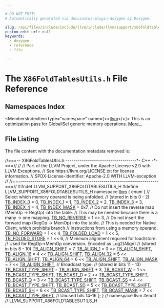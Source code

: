 ```yaml
---

# DO NOT EDIT!
# Automatically generated via docusaurus-plugin-doxygen by Doxygen.

slug: /api/files/include/include/llvm/include/llvm/support/x86foldtablesutils-h
custom_edit_url: null
keywords:
  - doxygen
  - reference
  - file

---
```





# The `X86FoldTablesUtils.h` File Reference

<DoxygenPage pluginConfig={pluginConfig}>



## Namespaces Index

<MembersIndex>

<MembersIndexItem
  type="namespace"
  name={<><a href="/docs/api/namespaces/llvm">llvm</a></>}>
This is an optimization pass for GlobalISel generic memory operations. <a href="/docs/api/namespaces/llvm/#details">More...</a>
</MembersIndexItem>

</MembersIndex>


## File Listing

The file content with the documentation metadata removed is:

<ProgramListing>

<Link id="l00001" /><CodeLine lineNumber="1"><Highlight kind="comment">//===-- X86FoldTablesUtils.h ------------------------------------&#42;- C++ -&#42;-===//</Highlight><Highlight kind="normal"></Highlight></CodeLine>
<Link id="l00002" /><CodeLine lineNumber="2"><Highlight kind="normal"></Highlight><Highlight kind="comment">//</Highlight><Highlight kind="normal"></Highlight></CodeLine>
<Link id="l00003" /><CodeLine lineNumber="3"><Highlight kind="normal"></Highlight><Highlight kind="comment">// Part of the LLVM Project, under the Apache License v2.0 with LLVM Exceptions.</Highlight><Highlight kind="normal"></Highlight></CodeLine>
<Link id="l00004" /><CodeLine lineNumber="4"><Highlight kind="normal"></Highlight><Highlight kind="comment">// See https://llvm.org/LICENSE.txt for license information.</Highlight><Highlight kind="normal"></Highlight></CodeLine>
<Link id="l00005" /><CodeLine lineNumber="5"><Highlight kind="normal"></Highlight><Highlight kind="comment">// SPDX-License-Identifier: Apache-2.0 WITH LLVM-exception</Highlight><Highlight kind="normal"></Highlight></CodeLine>
<Link id="l00006" /><CodeLine lineNumber="6"><Highlight kind="normal"></Highlight><Highlight kind="comment">//</Highlight><Highlight kind="normal"></Highlight></CodeLine>
<Link id="l00007" /><CodeLine lineNumber="7"><Highlight kind="normal"></Highlight><Highlight kind="comment">//===----------------------------------------------------------------------===//</Highlight><Highlight kind="normal"></Highlight></CodeLine>
<Link id="l00008" /><CodeLine lineNumber="8"><Highlight kind="normal"></Highlight></CodeLine>
<Link id="l00009" /><CodeLine lineNumber="9"><Highlight kind="normal"></Highlight><Highlight kind="preprocessor">#ifndef LLVM&#95;SUPPORT&#95;X86FOLDTABLESUTILS&#95;H</Highlight><Highlight kind="normal"></Highlight></CodeLine>
<Link id="l00010" /><CodeLine lineNumber="10"><Highlight kind="normal"></Highlight><Highlight kind="preprocessor">#define LLVM&#95;SUPPORT&#95;X86FOLDTABLESUTILS&#95;H</Highlight><Highlight kind="normal"></Highlight></CodeLine>
<Link id="l00011" /><CodeLine lineNumber="11"><Highlight kind="normal"></Highlight></CodeLine>
<Link id="l00012" /><CodeLine lineNumber="12"><Highlight kind="normal"></Highlight><Highlight kind="keyword">namespace </Highlight><Highlight kind="normal"><a href="/docs/api/namespaces/llvm">llvm</a> &#123;</Highlight></CodeLine>
<Link id="l00013" /><CodeLine lineNumber="13"><Highlight kind="normal"></Highlight><Highlight kind="keyword">enum</Highlight><Highlight kind="normal"> &#123;</Highlight></CodeLine>
<Link id="l00014" /><CodeLine lineNumber="14"><Highlight kind="normal">  </Highlight><Highlight kind="comment">// Select which memory operand is being unfolded.</Highlight><Highlight kind="normal"></Highlight></CodeLine>
<Link id="l00015" /><CodeLine lineNumber="15"><Highlight kind="normal">  </Highlight><Highlight kind="comment">// (stored in bits 0 - 2)</Highlight><Highlight kind="normal"></Highlight></CodeLine>
<Link id="l00016" /><CodeLine lineNumber="16" lineLink="/docs/api/namespaces/llvm/#a29a2141006db02d9668671bb5d7ca482aab83411d5cbdfd01f204a4e5da6f6974"><Highlight kind="normal">  <a href="/docs/api/namespaces/llvm/#a29a2141006db02d9668671bb5d7ca482aab83411d5cbdfd01f204a4e5da6f6974">TB&#95;INDEX&#95;0</a> = 0,</Highlight></CodeLine>
<Link id="l00017" /><CodeLine lineNumber="17" lineLink="/docs/api/namespaces/llvm/#a29a2141006db02d9668671bb5d7ca482a9d7bf67c61e7357b1eee2c680ede0108"><Highlight kind="normal">  <a href="/docs/api/namespaces/llvm/#a29a2141006db02d9668671bb5d7ca482a9d7bf67c61e7357b1eee2c680ede0108">TB&#95;INDEX&#95;1</a> = 1,</Highlight></CodeLine>
<Link id="l00018" /><CodeLine lineNumber="18" lineLink="/docs/api/namespaces/llvm/#a29a2141006db02d9668671bb5d7ca482a16acf2d99f8e3a751c0de8f6bc8a8631"><Highlight kind="normal">  <a href="/docs/api/namespaces/llvm/#a29a2141006db02d9668671bb5d7ca482a16acf2d99f8e3a751c0de8f6bc8a8631">TB&#95;INDEX&#95;2</a> = 2,</Highlight></CodeLine>
<Link id="l00019" /><CodeLine lineNumber="19" lineLink="/docs/api/namespaces/llvm/#a29a2141006db02d9668671bb5d7ca482a01e8b454e398dfee88e7917058ee2cc1"><Highlight kind="normal">  <a href="/docs/api/namespaces/llvm/#a29a2141006db02d9668671bb5d7ca482a01e8b454e398dfee88e7917058ee2cc1">TB&#95;INDEX&#95;3</a> = 3,</Highlight></CodeLine>
<Link id="l00020" /><CodeLine lineNumber="20" lineLink="/docs/api/namespaces/llvm/#a29a2141006db02d9668671bb5d7ca482aba2e99f3194a879f01d0da4e9ba36d8c"><Highlight kind="normal">  <a href="/docs/api/namespaces/llvm/#a29a2141006db02d9668671bb5d7ca482aba2e99f3194a879f01d0da4e9ba36d8c">TB&#95;INDEX&#95;4</a> = 4,</Highlight></CodeLine>
<Link id="l00021" /><CodeLine lineNumber="21" lineLink="/docs/api/namespaces/llvm/#a29a2141006db02d9668671bb5d7ca482a0d7f8d289a0039b0408874c4ea209077"><Highlight kind="normal">  <a href="/docs/api/namespaces/llvm/#a29a2141006db02d9668671bb5d7ca482a0d7f8d289a0039b0408874c4ea209077">TB&#95;INDEX&#95;MASK</a> = 0x7,</Highlight></CodeLine>
<Link id="l00022" /><CodeLine lineNumber="22"><Highlight kind="normal"></Highlight></CodeLine>
<Link id="l00023" /><CodeLine lineNumber="23"><Highlight kind="normal">  </Highlight><Highlight kind="comment">// Do not insert the reverse map (MemOp -&gt; RegOp) into the table.</Highlight><Highlight kind="normal"></Highlight></CodeLine>
<Link id="l00024" /><CodeLine lineNumber="24"><Highlight kind="normal">  </Highlight><Highlight kind="comment">// This may be needed because there is a many -&gt; one mapping.</Highlight><Highlight kind="normal"></Highlight></CodeLine>
<Link id="l00025" /><CodeLine lineNumber="25" lineLink="/docs/api/namespaces/llvm/#a29a2141006db02d9668671bb5d7ca482af6fbf6d6d521683c803b1f1e22d50a5e"><Highlight kind="normal">  <a href="/docs/api/namespaces/llvm/#a29a2141006db02d9668671bb5d7ca482af6fbf6d6d521683c803b1f1e22d50a5e">TB&#95;NO&#95;REVERSE</a> = 1 &lt;&lt; 3,</Highlight></CodeLine>
<Link id="l00026" /><CodeLine lineNumber="26"><Highlight kind="normal"></Highlight></CodeLine>
<Link id="l00027" /><CodeLine lineNumber="27"><Highlight kind="normal">  </Highlight><Highlight kind="comment">// Do not insert the forward map (RegOp -&gt; MemOp) into the table.</Highlight><Highlight kind="normal"></Highlight></CodeLine>
<Link id="l00028" /><CodeLine lineNumber="28"><Highlight kind="normal">  </Highlight><Highlight kind="comment">// This is needed for Native Client, which prohibits branch</Highlight><Highlight kind="normal"></Highlight></CodeLine>
<Link id="l00029" /><CodeLine lineNumber="29"><Highlight kind="normal">  </Highlight><Highlight kind="comment">// instructions from using a memory operand.</Highlight><Highlight kind="normal"></Highlight></CodeLine>
<Link id="l00030" /><CodeLine lineNumber="30" lineLink="/docs/api/namespaces/llvm/#a29a2141006db02d9668671bb5d7ca482a3c979ad13097cb5cb53a62ff6a706194"><Highlight kind="normal">  <a href="/docs/api/namespaces/llvm/#a29a2141006db02d9668671bb5d7ca482a3c979ad13097cb5cb53a62ff6a706194">TB&#95;NO&#95;FORWARD</a> = 1 &lt;&lt; 4,</Highlight></CodeLine>
<Link id="l00031" /><CodeLine lineNumber="31"><Highlight kind="normal"></Highlight></CodeLine>
<Link id="l00032" /><CodeLine lineNumber="32" lineLink="/docs/api/namespaces/llvm/#a29a2141006db02d9668671bb5d7ca482a7b903091e4c353176eb5262ca703c1a6"><Highlight kind="normal">  <a href="/docs/api/namespaces/llvm/#a29a2141006db02d9668671bb5d7ca482a7b903091e4c353176eb5262ca703c1a6">TB&#95;FOLDED&#95;LOAD</a> = 1 &lt;&lt; 5,</Highlight></CodeLine>
<Link id="l00033" /><CodeLine lineNumber="33" lineLink="/docs/api/namespaces/llvm/#a29a2141006db02d9668671bb5d7ca482a7ee73885c18c45ccdc0925a2580c4a8d"><Highlight kind="normal">  <a href="/docs/api/namespaces/llvm/#a29a2141006db02d9668671bb5d7ca482a7ee73885c18c45ccdc0925a2580c4a8d">TB&#95;FOLDED&#95;STORE</a> = 1 &lt;&lt; 6,</Highlight></CodeLine>
<Link id="l00034" /><CodeLine lineNumber="34"><Highlight kind="normal"></Highlight></CodeLine>
<Link id="l00035" /><CodeLine lineNumber="35"><Highlight kind="normal">  </Highlight><Highlight kind="comment">// Minimum alignment required for load/store.</Highlight><Highlight kind="normal"></Highlight></CodeLine>
<Link id="l00036" /><CodeLine lineNumber="36"><Highlight kind="normal">  </Highlight><Highlight kind="comment">// Used for RegOp-&gt;MemOp conversion. Encoded as Log2(Align)</Highlight><Highlight kind="normal"></Highlight></CodeLine>
<Link id="l00037" /><CodeLine lineNumber="37"><Highlight kind="normal">  </Highlight><Highlight kind="comment">// (stored in bits 8 - 10)</Highlight><Highlight kind="normal"></Highlight></CodeLine>
<Link id="l00038" /><CodeLine lineNumber="38" lineLink="/docs/api/namespaces/llvm/#a29a2141006db02d9668671bb5d7ca482a699570caf06fde2410a5bcd1e00fd3a0"><Highlight kind="normal">  <a href="/docs/api/namespaces/llvm/#a29a2141006db02d9668671bb5d7ca482a699570caf06fde2410a5bcd1e00fd3a0">TB&#95;ALIGN&#95;SHIFT</a> = 7,</Highlight></CodeLine>
<Link id="l00039" /><CodeLine lineNumber="39" lineLink="/docs/api/namespaces/llvm/#a29a2141006db02d9668671bb5d7ca482a769b69c85c1b8fd20ed80ec93767208d"><Highlight kind="normal">  <a href="/docs/api/namespaces/llvm/#a29a2141006db02d9668671bb5d7ca482a769b69c85c1b8fd20ed80ec93767208d">TB&#95;ALIGN&#95;1</a> = 0 &lt;&lt; <a href="/docs/api/namespaces/llvm/#a29a2141006db02d9668671bb5d7ca482a699570caf06fde2410a5bcd1e00fd3a0">TB&#95;ALIGN&#95;SHIFT</a>,</Highlight></CodeLine>
<Link id="l00040" /><CodeLine lineNumber="40" lineLink="/docs/api/namespaces/llvm/#a29a2141006db02d9668671bb5d7ca482a1f472a2912682e1fd8a5a315ed524c6a"><Highlight kind="normal">  <a href="/docs/api/namespaces/llvm/#a29a2141006db02d9668671bb5d7ca482a1f472a2912682e1fd8a5a315ed524c6a">TB&#95;ALIGN&#95;16</a> = 4 &lt;&lt; <a href="/docs/api/namespaces/llvm/#a29a2141006db02d9668671bb5d7ca482a699570caf06fde2410a5bcd1e00fd3a0">TB&#95;ALIGN&#95;SHIFT</a>,</Highlight></CodeLine>
<Link id="l00041" /><CodeLine lineNumber="41" lineLink="/docs/api/namespaces/llvm/#a29a2141006db02d9668671bb5d7ca482a45e4c456d3d1b22b25fba57f0b0027d1"><Highlight kind="normal">  <a href="/docs/api/namespaces/llvm/#a29a2141006db02d9668671bb5d7ca482a45e4c456d3d1b22b25fba57f0b0027d1">TB&#95;ALIGN&#95;32</a> = 5 &lt;&lt; <a href="/docs/api/namespaces/llvm/#a29a2141006db02d9668671bb5d7ca482a699570caf06fde2410a5bcd1e00fd3a0">TB&#95;ALIGN&#95;SHIFT</a>,</Highlight></CodeLine>
<Link id="l00042" /><CodeLine lineNumber="42" lineLink="/docs/api/namespaces/llvm/#a29a2141006db02d9668671bb5d7ca482a20c7ca94ee4054fcb4abd1d2f524db7c"><Highlight kind="normal">  <a href="/docs/api/namespaces/llvm/#a29a2141006db02d9668671bb5d7ca482a20c7ca94ee4054fcb4abd1d2f524db7c">TB&#95;ALIGN&#95;64</a> = 6 &lt;&lt; <a href="/docs/api/namespaces/llvm/#a29a2141006db02d9668671bb5d7ca482a699570caf06fde2410a5bcd1e00fd3a0">TB&#95;ALIGN&#95;SHIFT</a>,</Highlight></CodeLine>
<Link id="l00043" /><CodeLine lineNumber="43" lineLink="/docs/api/namespaces/llvm/#a29a2141006db02d9668671bb5d7ca482ad8c2650433c6088758b5d3b6fe956ce5"><Highlight kind="normal">  <a href="/docs/api/namespaces/llvm/#a29a2141006db02d9668671bb5d7ca482ad8c2650433c6088758b5d3b6fe956ce5">TB&#95;ALIGN&#95;MASK</a> = 7 &lt;&lt; <a href="/docs/api/namespaces/llvm/#a29a2141006db02d9668671bb5d7ca482a699570caf06fde2410a5bcd1e00fd3a0">TB&#95;ALIGN&#95;SHIFT</a>,</Highlight></CodeLine>
<Link id="l00044" /><CodeLine lineNumber="44"><Highlight kind="normal"></Highlight></CodeLine>
<Link id="l00045" /><CodeLine lineNumber="45"><Highlight kind="normal">  </Highlight><Highlight kind="comment">// Broadcast type.</Highlight><Highlight kind="normal"></Highlight></CodeLine>
<Link id="l00046" /><CodeLine lineNumber="46"><Highlight kind="normal">  </Highlight><Highlight kind="comment">// (stored in bits 11 - 13)</Highlight><Highlight kind="normal"></Highlight></CodeLine>
<Link id="l00047" /><CodeLine lineNumber="47" lineLink="/docs/api/namespaces/llvm/#a29a2141006db02d9668671bb5d7ca482abf5ad66f314c071b1ad5de2fbdd5fe0e"><Highlight kind="normal">  <a href="/docs/api/namespaces/llvm/#a29a2141006db02d9668671bb5d7ca482abf5ad66f314c071b1ad5de2fbdd5fe0e">TB&#95;BCAST&#95;TYPE&#95;SHIFT</a> = <a href="/docs/api/namespaces/llvm/#a29a2141006db02d9668671bb5d7ca482a699570caf06fde2410a5bcd1e00fd3a0">TB&#95;ALIGN&#95;SHIFT</a> + 3,</Highlight></CodeLine>
<Link id="l00048" /><CodeLine lineNumber="48" lineLink="/docs/api/namespaces/llvm/#a29a2141006db02d9668671bb5d7ca482aba07a9aab4d411b074da14653e92dd6d"><Highlight kind="normal">  <a href="/docs/api/namespaces/llvm/#a29a2141006db02d9668671bb5d7ca482aba07a9aab4d411b074da14653e92dd6d">TB&#95;BCAST&#95;W</a> = 1 &lt;&lt; <a href="/docs/api/namespaces/llvm/#a29a2141006db02d9668671bb5d7ca482abf5ad66f314c071b1ad5de2fbdd5fe0e">TB&#95;BCAST&#95;TYPE&#95;SHIFT</a>,</Highlight></CodeLine>
<Link id="l00049" /><CodeLine lineNumber="49" lineLink="/docs/api/namespaces/llvm/#a29a2141006db02d9668671bb5d7ca482a03c37df61f8c273e8bdbfcb93398c42b"><Highlight kind="normal">  <a href="/docs/api/namespaces/llvm/#a29a2141006db02d9668671bb5d7ca482a03c37df61f8c273e8bdbfcb93398c42b">TB&#95;BCAST&#95;D</a> = 2 &lt;&lt; <a href="/docs/api/namespaces/llvm/#a29a2141006db02d9668671bb5d7ca482abf5ad66f314c071b1ad5de2fbdd5fe0e">TB&#95;BCAST&#95;TYPE&#95;SHIFT</a>,</Highlight></CodeLine>
<Link id="l00050" /><CodeLine lineNumber="50" lineLink="/docs/api/namespaces/llvm/#a29a2141006db02d9668671bb5d7ca482a12a1bf9665fb6bd1628d7b0098090843"><Highlight kind="normal">  <a href="/docs/api/namespaces/llvm/#a29a2141006db02d9668671bb5d7ca482a12a1bf9665fb6bd1628d7b0098090843">TB&#95;BCAST&#95;Q</a> = 3 &lt;&lt; <a href="/docs/api/namespaces/llvm/#a29a2141006db02d9668671bb5d7ca482abf5ad66f314c071b1ad5de2fbdd5fe0e">TB&#95;BCAST&#95;TYPE&#95;SHIFT</a>,</Highlight></CodeLine>
<Link id="l00051" /><CodeLine lineNumber="51" lineLink="/docs/api/namespaces/llvm/#a29a2141006db02d9668671bb5d7ca482a99eb96ce9758ed647d71a8a60ed1829d"><Highlight kind="normal">  <a href="/docs/api/namespaces/llvm/#a29a2141006db02d9668671bb5d7ca482a99eb96ce9758ed647d71a8a60ed1829d">TB&#95;BCAST&#95;SS</a> = 4 &lt;&lt; <a href="/docs/api/namespaces/llvm/#a29a2141006db02d9668671bb5d7ca482abf5ad66f314c071b1ad5de2fbdd5fe0e">TB&#95;BCAST&#95;TYPE&#95;SHIFT</a>,</Highlight></CodeLine>
<Link id="l00052" /><CodeLine lineNumber="52" lineLink="/docs/api/namespaces/llvm/#a29a2141006db02d9668671bb5d7ca482ab5f42773ff8c513697f3e2fefdd7e076"><Highlight kind="normal">  <a href="/docs/api/namespaces/llvm/#a29a2141006db02d9668671bb5d7ca482ab5f42773ff8c513697f3e2fefdd7e076">TB&#95;BCAST&#95;SD</a> = 5 &lt;&lt; <a href="/docs/api/namespaces/llvm/#a29a2141006db02d9668671bb5d7ca482abf5ad66f314c071b1ad5de2fbdd5fe0e">TB&#95;BCAST&#95;TYPE&#95;SHIFT</a>,</Highlight></CodeLine>
<Link id="l00053" /><CodeLine lineNumber="53" lineLink="/docs/api/namespaces/llvm/#a29a2141006db02d9668671bb5d7ca482a0511e3db9048903781870cf51a00155c"><Highlight kind="normal">  <a href="/docs/api/namespaces/llvm/#a29a2141006db02d9668671bb5d7ca482a0511e3db9048903781870cf51a00155c">TB&#95;BCAST&#95;SH</a> = 6 &lt;&lt; <a href="/docs/api/namespaces/llvm/#a29a2141006db02d9668671bb5d7ca482abf5ad66f314c071b1ad5de2fbdd5fe0e">TB&#95;BCAST&#95;TYPE&#95;SHIFT</a>,</Highlight></CodeLine>
<Link id="l00054" /><CodeLine lineNumber="54" lineLink="/docs/api/namespaces/llvm/#a29a2141006db02d9668671bb5d7ca482ab67367af6d320936d141dc22810f6957"><Highlight kind="normal">  <a href="/docs/api/namespaces/llvm/#a29a2141006db02d9668671bb5d7ca482ab67367af6d320936d141dc22810f6957">TB&#95;BCAST&#95;MASK</a> = 7 &lt;&lt; <a href="/docs/api/namespaces/llvm/#a29a2141006db02d9668671bb5d7ca482abf5ad66f314c071b1ad5de2fbdd5fe0e">TB&#95;BCAST&#95;TYPE&#95;SHIFT</a>,</Highlight></CodeLine>
<Link id="l00055" /><CodeLine lineNumber="55"><Highlight kind="normal"></Highlight></CodeLine>
<Link id="l00056" /><CodeLine lineNumber="56"><Highlight kind="normal">  </Highlight><Highlight kind="comment">// Unused bits 14-16</Highlight><Highlight kind="normal"></Highlight></CodeLine>
<Link id="l00057" /><CodeLine lineNumber="57"><Highlight kind="normal">&#125;;</Highlight></CodeLine>
<Link id="l00058" /><CodeLine lineNumber="58"><Highlight kind="normal">&#125; </Highlight><Highlight kind="comment">// namespace llvm</Highlight><Highlight kind="normal"></Highlight></CodeLine>
<Link id="l00059" /><CodeLine lineNumber="59"><Highlight kind="normal"></Highlight><Highlight kind="preprocessor">#endif </Highlight><Highlight kind="comment">// LLVM&#95;SUPPORT&#95;X86FOLDTABLESUTILS&#95;H</Highlight><Highlight kind="normal"></Highlight></CodeLine>

</ProgramListing>


</DoxygenPage>
